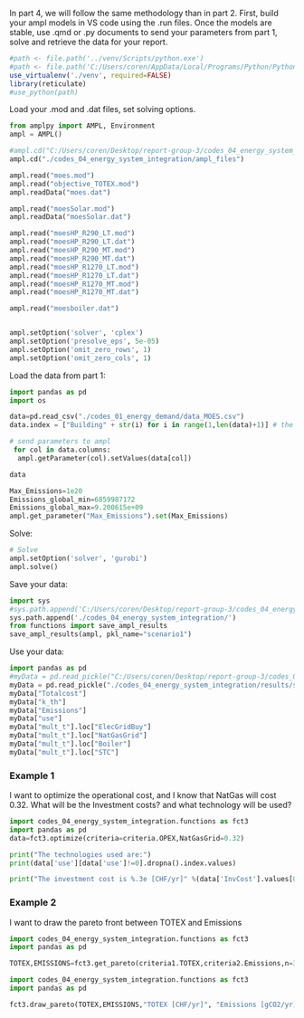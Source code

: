 

In part 4, we will follow the same methodology than in part 2. First, build your ampl models in VS code using the .run files. Once the models are stable, use .qmd or .py documents to send your parameters from part 1, solve and retrieve the data for your report.


```r
#path <- file.path('../venv/Scripts/python.exe')
#path <- file.path('C:/Users/coren/AppData/Local/Programs/Python/Python310/python.exe')
use_virtualenv('./venv', required=FALSE)
library(reticulate)
#use_python(path)
```
Load your .mod and .dat files, set solving options.

```python
from amplpy import AMPL, Environment
ampl = AMPL()

#ampl.cd("C:/Users/coren/Desktop/report-group-3/codes_04_energy_system_integration/ampl_files") # select the right folder
ampl.cd("./codes_04_energy_system_integration/ampl_files") 

ampl.read("moes.mod")
ampl.read("objective_TOTEX.mod")
ampl.readData("moes.dat")

ampl.read("moesSolar.mod")
ampl.readData("moesSolar.dat")

ampl.read("moesHP_R290_LT.mod")
ampl.read("moesHP_R290_LT.dat")
ampl.read("moesHP_R290_MT.mod")
ampl.read("moesHP_R290_MT.dat")
ampl.read("moesHP_R1270_LT.mod")
ampl.read("moesHP_R1270_LT.dat")
ampl.read("moesHP_R1270_MT.mod")
ampl.read("moesHP_R1270_MT.dat")

ampl.read("moesboiler.dat")


ampl.setOption('solver', 'cplex')
ampl.setOption('presolve_eps', 5e-05)
ampl.setOption('omit_zero_rows', 1)
ampl.setOption('omit_zero_cols', 1)

```


Load the data from part 1:

```python
import pandas as pd
import os

data=pd.read_csv("./codes_01_energy_demand/data_MOES.csv")
data.index = ["Building" + str(i) for i in range(1,len(data)+1)] # the index of the dataframe has to match the values of the set "Buildings" in ampl

# send parameters to ampl
 for col in data.columns:
  ampl.getParameter(col).setValues(data[col])

data

Max_Emissions=1e20
Emissions_global_min=6859987172
Emissions_global_max=9.200615e+09
ampl.get_parameter("Max_Emissions").set(Max_Emissions)
```

Solve:

```python
# Solve
ampl.setOption('solver', 'gurobi')
ampl.solve()
```


Save your data:

```python
import sys
#sys.path.append('C:/Users/coren/Desktop/report-group-3/codes_04_energy_system_integration/')
sys.path.append('./codes_04_energy_system_integration/')
from functions import save_ampl_results
save_ampl_results(ampl, pkl_name="scenario1")
```

Use your data:

```python
import pandas as pd
#myData = pd.read_pickle("C:/Users/coren/Desktop/report-group-3/codes_04_energy_system_integration/results/scenario1.pkl")
myData = pd.read_pickle("./codes_04_energy_system_integration/results/scenario1.pkl")
myData["Totalcost"]
myData["k_th"]
myData["Emissions"]
myData["use"]
myData["mult_t"].loc["ElecGridBuy"]
myData["mult_t"].loc["NatGasGrid"]
myData["mult_t"].loc["Boiler"]
myData["mult_t"].loc["STC"]
```
### Example 1 
I want to optimize the operational cost, and I know that NatGas will cost 0.32. What will be the Investment costs? and what technology will be used?

```python
import codes_04_energy_system_integration.functions as fct3
import pandas as pd
data=fct3.optimize(criteria=criteria.OPEX,NatGasGrid=0.32)
```

```python
print("The technologies used are:")
print(data['use'][data['use']!=0].dropna().index.values)

print("The investment cost is %.3e [CHF/yr]" %(data['InvCost'].values[0][0]))
```

### Example 2
I want to draw the pareto front between TOTEX and Emissions

```python
import codes_04_energy_system_integration.functions as fct3
import pandas as pd

TOTEX,EMISSIONS=fct3.get_pareto(criteria1.TOTEX,criteria2.Emissions,n=30)
```

```python
import codes_04_energy_system_integration.functions as fct3
import pandas as pd

fct3.draw_pareto(TOTEX,EMISSIONS,"TOTEX [CHF/yr]", "Emissions [gCO2/yr]")
```







